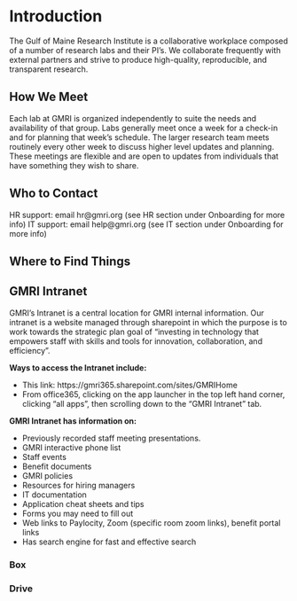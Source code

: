 # Introduction

The Gulf of Maine Research Institute is a collaborative workplace composed of a number of research labs and their PI's. We collaborate frequently with external partners and strive to produce high-quality, reproducible, and transparent research.



## How We Meet

Each lab at GMRI is organized independently to  suite the needs and availability of that group. Labs generally meet once a week for a check-in and for planning that week's schedule. The larger research team meets routinely every other week to discuss higher level updates and planning. These meetings are flexible and are open to updates from individuals that have something they wish to share. 

## Who to Contact
HR support: email hr@gmri.org (see HR section under Onboarding for more info)
IT support: email help@gmri.org (see IT section under Onboarding for more info)




## Where to Find Things



## GMRI  Intranet

GMRI’s Intranet is a central location for GMRI internal information. Our intranet is a website managed through sharepoint in which the purpose is to work towards the strategic plan goal of “investing in technology that empowers staff with skills and tools for innovation, collaboration, and efficiency”. 

**Ways to access the Intranet include:**   

* This link: https://gmri365.sharepoint.com/sites/GMRIHome   
* From office365, clicking on the app launcher in the top left hand corner, clicking “all apps”, then scrolling down to the “GMRI Intranet” tab.   

**GMRI Intranet has information on:**   

* Previously recorded staff meeting presentations.    
* GMRI interactive phone list    
* Staff events    
* Benefit documents    
* GMRI policies    
* Resources for hiring managers    
* IT documentation    
* Application cheat sheets and tips    
* Forms you may need to fill out    
* Web links to Paylocity, Zoom (specific room zoom links), benefit portal links    
* Has search engine for fast and effective search    

### Box

### Drive

